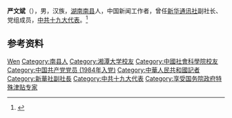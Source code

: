 '''严文斌'''（{{bd|1963年|4月||catIdx=Yan严}}），男，汉族，[[湖南|湖南]][[南县|南县]]人，中国新闻工作者，曾任[[新华通讯社|新华通讯社]]副社长、党组成员，[[中共十九大代表|中共十九大代表]]。<ref>{{Cite web|title=新华社副社长、党组成员：严文斌|url=http://www.xinhuanet.com/xhsld/2018-01/10/c_129787637.htm|accessdate=2020-12-16|work=新华网|archive-date=2020-11-23|archive-url=https://web.archive.org/web/20201123164633/http://www.xinhuanet.com/xhsld/2018-01/10/c_129787637.htm|dead-url=no}}</ref>

== 参考资料 ==
{{reflist}}

{{中国人物小作品}}

{{Authority control}}
{{DEFAULTSORT:Yan严}}
[[Category:严姓|Wen]]
[[Category:南县人|Category:南县人]]
[[Category:湘潭大学校友|Category:湘潭大学校友]]
[[Category:中國社會科學院校友|Category:中國社會科學院校友]]
[[Category:中国共产党党员_(1984年入党)|Category:中国共产党党员 (1984年入党)]]
[[Category:中華人民共和國記者|Category:中華人民共和國記者]]
[[Category:新華社副社長|Category:新華社副社長]]
[[Category:中共十九大代表|Category:中共十九大代表]]
[[Category:享受国务院政府特殊津贴专家|Category:享受国务院政府特殊津贴专家]]
